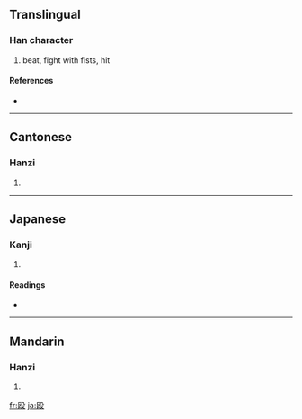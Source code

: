 {{see|毆}}
==Translingual==

===Han character===
{{Han char|rn=79|rad=殳|as=04|sn=8|four=|canj=尸大竹弓水 (SKHNE)}}

# beat, fight with fists, hit

====References====
* {{Han ref|kx=0584.211|dkj=16618|dj=0977.100|hdz=32155.030|uh=6BB4|ud=27572}}

----

==Cantonese==

===Hanzi===
{{yue-hanzi|jyut=|y=au2}}

# {{defn|Cantonese}}

----

==Japanese==

===Kanji===
{{ja-kanji|grade=c|rs=殳04}}

# {{defn|Japanese}}

====Readings====
* {{ja-readings|on=[[おう]] (ō)|kun=[[なぐる]] (naguru), [[うつ]] (utsu), [[たたく]] (tataku)}}

----

==Mandarin==

===Hanzi===
{{cmn-hanzi|tra=毆|pin=[[ōu]] ([[ou1]])|wg=ou<sup>1</sup>}}

# {{defn|Mandarin}}

[[fr:殴]]
[[ja:殴]]